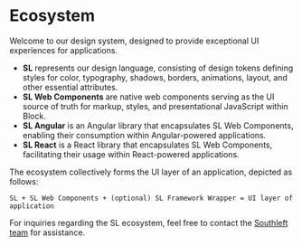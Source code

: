 
<Meta title="Documentation/Ecosystem" />

# Ecosystem

Welcome to our design system, designed to provide exceptional UI experiences for applications.

- **SL** represents our design language, consisting of design tokens defining styles for color, typography, shadows, borders, animations, layout, and other essential attributes.
- **SL Web Components** are native web components serving as the UI source of truth for markup, styles, and presentational JavaScript within Block.
- **SL Angular** is an Angular library that encapsulates SL Web Components, enabling their consumption within Angular-powered applications.
- **SL React** is a React library that encapsulates SL Web Components, facilitating their usage within React-powered applications.

The ecosystem collectively forms the UI layer of an application, depicted as follows:

```
SL + SL Web Components + (optional) SL Framework Wrapper = UI layer of application
```

For inquiries regarding the SL ecosystem, feel free to contact the [Southleft team](https://southleft.com) for assistance.
